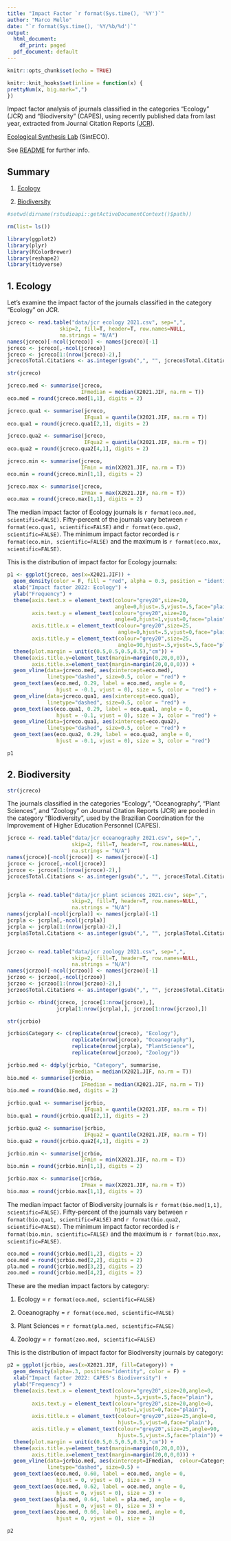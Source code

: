 ```yaml
---
title: "Impact Factor `r format(Sys.time(), '%Y')`"
author: "Marco Mello"
date: "`r format(Sys.time(), '%Y/%b/%d')`"
output:
  html_document:
    df_print: paged
  pdf_document: default
---
```


```r
knitr::opts_chunk$set(echo = TRUE)

knitr::knit_hooks$set(inline = function(x) {
prettyNum(x, big.mark=",")
})
```

Impact factor analysis of journals classified in the categories "Ecology" (JCR) and "Biodiversity" (CAPES), using recently published data from last year, extracted from Journal Citation Reports ([JCR](https://jcr.clarivate.com)).

[Ecological Synthesis Lab](https://marcomellolab.wordpress.com) (SintECO).

See [README](https://github.com/marmello77/ImpactFactor/blob/master/README.md) for further info.


## Summary

1. [Ecology](#ecology)

2. [Biodiversity](#biodiversity)


```r
#setwd(dirname(rstudioapi::getActiveDocumentContext()$path))

```

```r
rm(list= ls())
```


```r
library(ggplot2)
library(plyr)
library(RColorBrewer)
library(reshape2)
library(tidyverse)
```



## 1. Ecology{#ecology}

Let's examine the impact factor of the journals classified in the category "Ecology" on JCR.

```r
jcreco <- read.table("data/jcr ecology 2021.csv", sep=",", 
                 skip=2, fill=T, header=T, row.names=NULL,
                 na.strings = "N/A")
names(jcreco)[-ncol(jcreco)] <- names(jcreco)[-1]
jcreco <- jcreco[,-ncol(jcreco)]
jcreco <- jcreco[1:(nrow(jcreco)-2),]
jcreco$Total.Citations <- as.integer(gsub(",", "", jcreco$Total.Citations))
```


```r
str(jcreco)
```


```r
jcreco.med <- summarise(jcreco, 
                        IFmedian = median(X2021.JIF, na.rm = T))
eco.med = round(jcreco.med[1,1], digits = 2)

jcreco.qua1 <- summarise(jcreco, 
                         IFqua1 = quantile(X2021.JIF, na.rm = T))
eco.qua1 = round(jcreco.qua1[2,1], digits = 2)

jcreco.qua2 <- summarise(jcreco, 
                         IFqua2 = quantile(X2021.JIF, na.rm = T))
eco.qua2 = round(jcreco.qua2[4,1], digits = 2)

jcreco.min <- summarise(jcreco, 
                        IFmin = min(X2021.JIF, na.rm = T))
eco.min = round(jcreco.min[1,1], digits = 2)

jcreco.max <- summarise(jcreco, 
                        IFmax = max(X2021.JIF, na.rm = T))
eco.max = round(jcreco.max[1,1], digits = 2)

```

The median impact factor of Ecology journals is `r format(eco.med, scientific=FALSE)`. Fifty-percent of the journals vary between `r format(eco.qua1, scientific=FALSE)` and `r format(eco.qua2, scientific=FALSE)`. The minimum impact factor recorded is `r format(eco.min, scientific=FALSE)` and the maximum is `r format(eco.max, scientific=FALSE)`.


This is the distribution of impact factor for Ecology journals:

```r
p1 <- ggplot(jcreco, aes(x=X2021.JIF)) +
  geom_density(color = F, fill = "red", alpha = 0.3, position = "identity") +
  xlab("Impact factor 2022: Ecology") + 
  ylab("Frequency") +
  theme(axis.text.x = element_text(colour="grey20",size=20,
                                   angle=0,hjust=.5,vjust=.5,face="plain"),
        axis.text.y = element_text(colour="grey20",size=20,
                                   angle=0,hjust=1,vjust=0,face="plain"),
        axis.title.x = element_text(colour="grey20",size=25,
                                    angle=0,hjust=.5,vjust=0,face="plain"),
        axis.title.y = element_text(colour="grey20",size=25,
                                    angle=90,hjust=.5,vjust=.5,face="plain")) +
  theme(plot.margin = unit(c(0.5,0.5,0.5,0.5),"cm")) +
  theme(axis.title.y=element_text(margin=margin(0,20,0,0)),
        axis.title.x=element_text(margin=margin(20,0,0,0))) +
  geom_vline(data=jcreco.med, aes(xintercept=eco.med),
             linetype="dashed", size=0.5, color = "red") +
  geom_text(aes(eco.med, 0.29, label = eco.med, angle = 0, 
                hjust = -0.1, vjust = 0), size = 5, color = "red") +
  geom_vline(data=jcreco.qua1, aes(xintercept=eco.qua1),
             linetype="dashed", size=0.5, color = "red") +
  geom_text(aes(eco.qua1, 0.29, label = eco.qua1, angle = 0, 
                hjust = -0.1, vjust = 0), size = 3, color = "red") +
  geom_vline(data=jcreco.qua1, aes(xintercept=eco.qua2),
             linetype="dashed", size=0.5, color = "red") +
  geom_text(aes(eco.qua2, 0.29, label = eco.qua2, angle = 0,
                hjust = -0.1, vjust = 0), size = 3, color = "red")

p1
```


## 2. Biodiversity{#biodiversity}

```r
str(jcreco)
```

The journals classified in the categories "Ecology", "Oceanography", "Plant Sciences", and "Zoology" on Journal Citation Reports (JCR) are pooled in the category "Biodiversity", used by the Brazilian Coordination for the Improvement of Higher Education Personnel (CAPES).

```r
jcroce <- read.table("data/jcr oceanography 2021.csv", sep=",", 
                     skip=2, fill=T, header=T, row.names=NULL,
                     na.strings = "N/A")
names(jcroce)[-ncol(jcroce)] <- names(jcroce)[-1]
jcroce <- jcroce[,-ncol(jcroce)]
jcroce <- jcroce[1:(nrow(jcroce)-2),]
jcroce$Total.Citations <- as.integer(gsub(",", "", jcroce$Total.Citations))


jcrpla <- read.table("data/jcr plant sciences 2021.csv", sep=",", 
                     skip=2, fill=T, header=T, row.names=NULL,
                     na.strings = "N/A")
names(jcrpla)[-ncol(jcrpla)] <- names(jcrpla)[-1]
jcrpla <- jcrpla[,-ncol(jcrpla)]
jcrpla <- jcrpla[1:(nrow(jcrpla)-2),]
jcrpla$Total.Citations <- as.integer(gsub(",", "", jcrpla$Total.Citations))


jcrzoo <- read.table("data/jcr zoology 2021.csv", sep=",", 
                     skip=2, fill=T, header=T, row.names=NULL,
                     na.strings = "N/A")
names(jcrzoo)[-ncol(jcrzoo)] <- names(jcrzoo)[-1]
jcrzoo <- jcrzoo[,-ncol(jcrzoo)]
jcrzoo <- jcrzoo[1:(nrow(jcrzoo)-2),]
jcrzoo$Total.Citations <- as.integer(gsub(",", "", jcrzoo$Total.Citations))
```


```r
jcrbio <- rbind(jcreco, jcroce[1:nrow(jcroce),], 
                jcrpla[1:nrow(jcrpla),], jcrzoo[1:nrow(jcrzoo),])
```


```r
str(jcrbio)
```


```r
jcrbio$Category <- c(replicate(nrow(jcreco), "Ecology"), 
                     replicate(nrow(jcroce), "Oceanography"), 
                     replicate(nrow(jcrpla), "PlantScience"), 
                     replicate(nrow(jcrzoo), "Zoology"))
```


```r
jcrbio.med <- ddply(jcrbio, "Category", summarise, 
                    IFmedian = median(X2021.JIF, na.rm = T))
bio.med <- summarise(jcrbio, 
                        IFmedian = median(X2021.JIF, na.rm = T))
bio.med = round(bio.med, digits = 2)

jcrbio.qua1 <- summarise(jcrbio, 
                         IFqua1 = quantile(X2021.JIF, na.rm = T))
bio.qua1 = round(jcrbio.qua1[2,1], digits = 2)

jcrbio.qua2 <- summarise(jcrbio, 
                         IFqua2 = quantile(X2021.JIF, na.rm = T))
bio.qua2 = round(jcrbio.qua2[4,1], digits = 2)

jcrbio.min <- summarise(jcrbio, 
                        IFmin = min(X2021.JIF, na.rm = T))
bio.min = round(jcrbio.min[1,1], digits = 2)

jcrbio.max <- summarise(jcrbio, 
                        IFmax = max(X2021.JIF, na.rm = T))
bio.max = round(jcrbio.max[1,1], digits = 2)
```


The median impact factor of Biodiversity journals is `r format(bio.med[1,1], scientific=FALSE)`. Fifty-percent of the journals vary between `r format(bio.qua1, scientific=FALSE)` and `r format(bio.qua2, scientific=FALSE)`. The minimum impact factor recorded is `r format(bio.min, scientific=FALSE)` and the maximum is `r format(bio.max, scientific=FALSE)`.


```r
eco.med = round(jcrbio.med[1,2], digits = 2)
oce.med = round(jcrbio.med[2,2], digits = 2)
pla.med = round(jcrbio.med[3,2], digits = 2)
zoo.med = round(jcrbio.med[4,2], digits = 2)
```


These are the median impact factors by category:

1. Ecology = `r format(eco.med, scientific=FALSE)`

2. Oceanography = `r format(oce.med, scientific=FALSE)`

3. Plant Sciences = `r format(pla.med, scientific=FALSE)`

4. Zoology = `r format(zoo.med, scientific=FALSE)`


This is the distribution of impact factor for Biodiversity journals by category:

```r
p2 = ggplot(jcrbio, aes(x=X2021.JIF, fill=Category)) +
  geom_density(alpha=.3, position="identity", color = F) +
  xlab("Impact factor 2022: CAPES's Biodiversity") + 
  ylab("Frequency") +
  theme(axis.text.x = element_text(colour="grey20",size=20,angle=0,
                                   hjust=.5,vjust=.5,face="plain"),
        axis.text.y = element_text(colour="grey20",size=20,angle=0,
                                   hjust=1,vjust=0,face="plain"),
        axis.title.x = element_text(colour="grey20",size=25,angle=0,
                                    hjust=.5,vjust=0,face="plain"),
        axis.title.y = element_text(colour="grey20",size=25,angle=90,
                                    hjust=.5,vjust=.5,face="plain")) +
  theme(plot.margin = unit(c(0.5,0.5,0.5,0.5),"cm")) +
  theme(axis.title.y=element_text(margin=margin(0,20,0,0)),
        axis.title.x=element_text(margin=margin(20,0,0,0))) +
  geom_vline(data=jcrbio.med, aes(xintercept=IFmedian,  colour=Category),
             linetype="dashed", size=0.5) +
  geom_text(aes(eco.med, 0.60, label = eco.med, angle = 0, 
                hjust = 0, vjust = 0), size = 3) +
  geom_text(aes(oce.med, 0.62, label = oce.med, angle = 0, 
                hjust = 0, vjust = 0), size = 3) +
  geom_text(aes(pla.med, 0.64, label = pla.med, angle = 0, 
                hjust = 0, vjust = 0), size = 3) +
  geom_text(aes(zoo.med, 0.66, label = zoo.med, angle = 0, 
                hjust = 0, vjust = 0), size = 3)

p2
```

